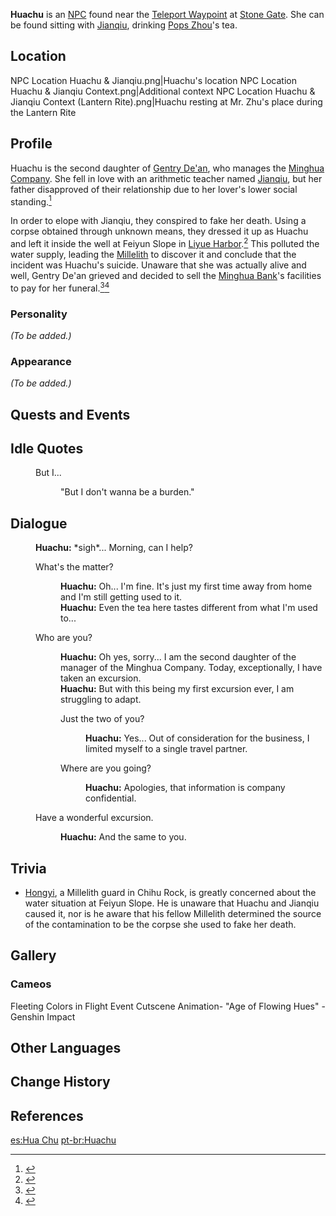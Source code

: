 {{Meta
<!-- REMOVE THIS TEMPLATE AFTER ADDING MISSING INFO -->
|missing_NPC_profile  = yes
}}
{{Character Infobox
|region           = Liyue
|image            = NPC Huachu.png
|affiliation      = Minghua Company
|type             = NPC
|father           = Gentry De'an
|voiceJP          = [http://amuleto.jp/talents/ninomiyayukino.html Yukino Ninomiya ({{ja|二ノ宮 雪乃}})]<ref>Amuleto: [http://amuleto.jp/talents/ninomiyayukino.html JP VA's Profile]</ref>
}}
'''Huachu''' is an [[NPC]] found near the [[Teleport Waypoint]] at [[Stone Gate]]. She can be found sitting with [[Jianqiu]], drinking [[Pops Zhou]]'s tea.

==Location==
<gallery>
NPC Location Huachu & Jianqiu.png|Huachu's location
NPC Location Huachu & Jianqiu Context.png|Additional context
NPC Location Huachu & Jianqiu Context (Lantern Rite).png|Huachu resting at Mr. Zhu's place during the Lantern Rite
</gallery>

==Profile==
Huachu is the second daughter of [[Gentry De'an]], who manages the [[Minghua Company]]. She fell in love with an arithmetic teacher named [[Jianqiu]], but her father disapproved of their relationship due to her lover's lower social standing.<ref>{{Ref/NPC|Gentry De'an}}</ref>

In order to elope with Jianqiu, they conspired to fake her death. Using a corpse obtained through unknown means, they dressed it up as Huachu and left it inside the well at Feiyun Slope in [[Liyue Harbor]].<ref>{{Ref/BB|Feiyun Slope Bulletin Board|Water Pollution (Part 2)}}</ref> This polluted the water supply, leading the [[Millelith]] to discover it and conclude that the incident was Huachu's suicide. Unaware that she was actually alive and well, Gentry De'an grieved and decided to sell the [[Minghua Bank]]'s facilities to pay for her funeral.<ref>{{Ref/BB|Feiyun Slope Bulletin Board|Gentry De'an's Message}}</ref><ref>{{Ref/NPC|Gentry De'an}}</ref>

===Personality===
''(To be added.)''

===Appearance===
''(To be added.)''

==Quests and Events==
{{Quests and Events}}

==Idle Quotes==
{{Dialogue start}}
: {{DIcon|Idle}} But I...
:: {{A|VO Huachu 01.ogg}} "But I don't wanna be a burden."
{{Dialogue end}}

==Dialogue==
{{Dialogue start}}
:'''Huachu:''' *sigh*... Morning, can I help?
:{{DIcon}} What's the matter?
::'''Huachu:''' Oh... I'm fine. It's just my first time away from home and I'm still getting used to it.
::'''Huachu:''' Even the tea here tastes different from what I'm used to...
:{{DIcon}} Who are you?
::'''Huachu:''' Oh yes, sorry... I am the second daughter of the manager of the Minghua Company. Today, exceptionally, I have taken an excursion.
::'''Huachu:''' But with this being my first excursion ever, I am struggling to adapt.
::{{DIcon}} Just the two of you?
:::'''Huachu:''' Yes... Out of consideration for the business, I limited myself to a single travel partner.
::{{DIcon}} Where are you going?
:::'''Huachu:''' Apologies, that information is company confidential.
:{{DIcon}} Have a wonderful excursion.
::'''Huachu:''' And the same to you.
{{Dialogue end}}

==Trivia==
* [[Hongyi]], a Millelith guard in Chihu Rock, is greatly concerned about the water situation at Feiyun Slope. He is unaware that Huachu and Jianqiu caused it, nor is he aware that his fellow Millelith determined the source of the contamination to be the corpse she used to fake her death.

==Gallery==
===Cameos===
<gallery>
Fleeting Colors in Flight Event Cutscene Animation- "Age of Flowing Hues" - Genshin Impact
</gallery>

==Other Languages==
{{Other Languages
|default_hidden = 1
|en      = Huachu
|zhs     = 花初
|zhs_rm  = Huāchū
|zht     = 花初
|zht_rm  = Huāchū
|ja      = 花初
|ja_rm   = Kasho{{Assumed}}
|ko      = {{tt|화초|花初}}
|ko_rm   = Hwacho
|es      = Hua Chu
|fr      = Huachu
|ru      = Хуа Чу
|th      = Huachu
|vi      = Huachu
|de      = Huachu
|id      = Huachu
|pt      = Huachu
|tr      = Huachu
|it      = Huachu
}}

==Change History==
{{Change History|1.0}}
==References==
{{Reflist}}

[[es:Hua Chu]]
[[pt-br:Huachu]]
